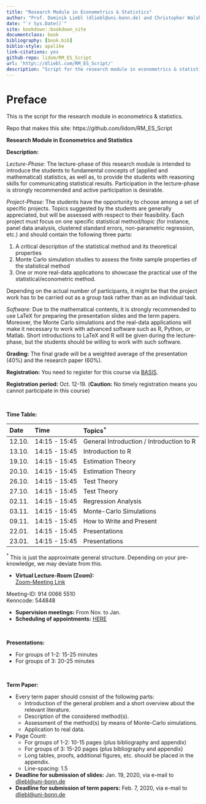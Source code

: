 ```yaml
--- 
title: "Research Module in Econometrics & Statistics"
author: "Prof. Dominik Liebl (dliebl@uni-bonn.de) and Christopher Walsh"
date: "`r Sys.Date()`"
site: bookdown::bookdown_site
documentclass: book
bibliography: [book.bib]
biblio-style: apalike
link-citations: yes
github-repo: lidom/RM_ES_Script
url: 'http\://dliebl.com/RM_ES_Script/'
description: "Script for the research module in econometrics & statistics (University Bonn)."
---
```


# Preface {-}


This is the script for the research module in econometrics & statistics. 


Repo that makes this site: https://github.com/lidom/RM_ES_Script


**Research Module in Econometrics and Statistics** 

**Description:**

*Lecture-Phase:* The lecture-phase of this research module is intended to introduce the students to fundamental concepts of (applied and mathematical) statistics, as well as, to provide the students with reasoning skills for communicating statistical results. Participation in the lecture-phase is strongly recommended and active participation is desirable. 

*Project-Phase:* The students have the opportunity to choose among a set of specific projects. Topics suggested by the students are generally appreciated, but will be assessed with respect to their feasibility. Each project must focus on one specific statistical method/topic (for instance, panel data analysis, clustered standard errors, non-parametric regression, etc.) and should contain the following three parts:

  1. A critical description of the statistical method and its theoretical properties 
  2. Monte Carlo simulation studies to assess the finite sample properties of the statistical method
  3. One or more real-data applications to showcase the practical use of the statistical/econometric method. 

Depending on the actual number of participants, it might be that the project work has to be carried out as a group task rather than as an individual task.

*Software:* Due to the mathematical contents, it is strongly recommended to use LaTeX for preparing the presentation slides and the term papers. Moreover, the Monte Carlo simulations and the real-data applications will make it necessary to work with advanced software such as R, Python, or Matlab. Short introductions to LaTeX and R will be given during the lecture-phase, but the students should be willing to work with such software. 

**Grading:** The final grade will be a weighted average of the presentation (40%) and the  research paper (60%).

**Registration:** You need to register for this course via [BASIS](https://basis.uni-bonn.de/). 

**Registration period:**  Oct. 12-19. (**Caution:** No timely registration means you cannot participate in this course)   


\


**Time Table:**

Date        Time               Topics$^*$
----------  -----------------  ---------------------------------
12.10.      14:15 - 15:45      General Introduction / Introduction to R
13.10.      14:15 - 15:45      Introduction to R
19.10.      14:15 - 15:45      Estimation Theory
20.10.      14:15 - 15:45      Estimation Theory
26.10.      14:15 - 15:45      Test Theory
27.10.      14:15 - 15:45      Test Theory
02.11.      14:15 - 15:45      Regression Analysis
03.11.      14:15 - 15:45      Monte-Carlo Simulations
09.11.      14:15 - 15:45      How to Write and Present
22.01.      14:15 - 15:45      Presentations
23.01.      14:15 - 15:45      Presentations

$^*$ This is just the approximate general structure. Depending on your pre-knowledge, we may deviate from this.


- **Virtual Lecture-Room (Zoom):**\
[Zoom-Meeting Link](https://uni-bonn.zoom.us/j/91400665510?pwd=RUl5NW9mMjcyQlk2VkRGbXFrSmJlQT09) \

Meeting-ID: 914 0066 5510\
Kenncode: 544848

- **Supervision meetings:** From Nov. to Jan. 
- **Scheduling of appointments:** [HERE](https://docs.google.com/spreadsheets/d/1clb0ple3GaRlwod5JOKK84A996p1BKNMSs32JrqBZ_A/edit?usp=sharing)


\


**Presentations:**

* For groups of 1-2: 15-25 minutes
* For groups of   3: 20-25 minutes


\


**Term Paper:**

* Every term paper should consist of the following parts:
    * Introduction of the general problem and a short overview about the relevant literature.
    * Description of the considered method(s).
    * Assessment of the method(s) by means of Monte-Carlo simulations.
    * Application to real data.
* Page Count:
    * For groups of 1-2: 10-15 pages (plus bibliography and appendix)
    * For groups of 3: 15-20 pages (plus bibliography and appendix)
    * Long tables, proofs, additional figures, etc. should be placed in the appendix.
    * Line-spacing: 1.5
    
* **Deadline for submission of slides:** Jan. 19, 2020, via e-mail to [dliebl@uni-bonn.de](mailto:dliebl@uni-bonn.de)    
* **Deadline for submission of term papers:** Feb. 7, 2020, via e-mail to [dliebl@uni-bonn.de](mailto:dliebl@uni-bonn.de)





